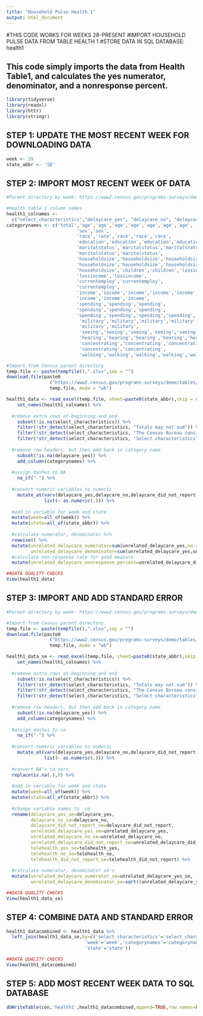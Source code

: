 ```yaml
---
title: "Household Pulse Health 1"
output: html_document
---
```


#THIS CODE WORKS FOR WEEKS 28-PRESENT
#IMPORT HOUSEHOLD PULSE DATA FROM TABLE HEALTH 1
#STORE DATA IN SQL DATABASE: health1

## This code simply imports the data from Health Table1, and calculates the yes numerator, denominator, and a nonresponse percent.


```r
library(tidyverse)
library(readxl)
library(httr)
library(stringr)
```

## STEP 1: UPDATE THE MOST RECENT WEEK FOR DOWNLOADING DATA
```r
week <- 29
state_abbr <- 'SD'
```

## STEP 2: IMPORT MOST RECENT WEEK OF DATA
```r
#Parent directory by week: https://www2.census.gov/programs-surveys/demo/tables/hhp/2021/

#Health table 1 column names
health1_colnames <-
  c("select_characteristics","delaycare_yes", "delaycare_no", "delaycare_did_not_report", "unrelated_delaycare_yes", "unrelated_delaycare_no", "unrelated_delaycare_did_not_report","telehealth_yes","telehealth_no","telehealth_did_not_report")
categorynames <- c('total','age','age','age','age','age','age','age',
                          'sex','sex',
                          'race','race','race','race','race',
                          'education','education','education','education',
                          'maritalstatus','maritalstatus','maritalstatus',
                          'maritalstatus','maritalstatus',
                          'householdsize','householdsize','householdsize',
                          'householdsize','householdsize','householdsize',
                          'householdsize','children','children','lossincome',
                          'lossincome','lossincome',
                          'currentemploy','currentemploy',
                          'currentemploy',
                          'income','income','income','income','income','income',
                          'income','income','income',
                          'spending','spending','spending',
                          'spending','spending','spending',
                          'spending','spending','spending','spending',
                           'military','military','military','military',
                           'military','military',
                           'seeing','seeing','seeing','seeing','seeing',
                           'hearing','hearing','hearing','hearing','hearing',
                           'concentrating','concentrating','concentrating',
                           'concentrating','concentrating',
                           'walking','walking','walking','walking','walking')

#Import from Census parent directory
temp.file <- paste(tempfile(),".xlsx",sep = "")
download.file(paste0
                ("https://www2.census.gov/programs-surveys/demo/tables/hhp/2021/wk",week,"/health1_week",week,".xlsx"), 
                temp.file, mode = "wb")

health1_data <- read_excel(temp.file, sheet=paste0(state_abbr),skip = 6) %>%
    set_names(health1_colnames) %>%
  
  #remove extra rows at beginning and end
    subset(!is.na(select_characteristics)) %>%
    filter(!str_detect(select_characteristics, "Totals may not sum")) %>%
    filter(!str_detect(select_characteristics, "The Census Bureau considers")) %>%
    filter(!str_detect(select_characteristics, "Select characteristics")) %>%
  
  #remove row headers, but then add back in category name
    subset(!is.na(delaycare_yes)) %>%
    add_column(categorynames) %>%
  
  #assign dashes to NA
    na_if("-") %>%
  
  #convert numeric variables to numeric
    mutate_at(vars(delaycare_yes,delaycare_no,delaycare_did_not_report,unrelated_delaycare_yes,unrelated_delaycare_no,unrelated_delaycare_did_not_report),
              list(~ as.numeric(.))) %>%
  
  #add in variable for week and state
  mutate(week=all_of(week)) %>%
  mutate(state=all_of(state_abbr)) %>%
  
  #calculate numerator, denominator %>%
  rowwise() %>%
  mutate(unrelated_delaycare_numerator=sum(unrelated_delaycare_yes,na.rm=TRUE),
         unrelated_delaycare_denominator=sum(unrelated_delaycare_yes,unrelated_delaycare_no,na.rm=TRUE)) %>%
  #calculate non-response rate for good measure
  mutate(unrelated_delaycare_nonresponse_percent=unrelated_delaycare_did_not_report/(unrelated_delaycare_denominator+unrelated_delaycare_did_not_report))

##DATA QUALITY CHECKS
View(health1_data)

```

## STEP 3: IMPORT AND ADD STANDARD ERROR
```r
#Parent directory by week: https://www2.census.gov/programs-surveys/demo/tables/hhp/2021/

#Import from Census parent directory
temp.file <- paste(tempfile(),".xlsx",sep = "")
download.file(paste0
                ("https://www2.census.gov/programs-surveys/demo/tables/hhp/2021/wk",week,"/health1_se_week",week,".xlsx"), 
                temp.file, mode = "wb")

health1_data_se <- read_excel(temp.file, sheet=paste0(state_abbr),skip = 6) %>%
    set_names(health1_colnames) %>%
  
  #remove extra rows at beginning and end
    subset(!is.na(select_characteristics)) %>%
    filter(!str_detect(select_characteristics, "Totals may not sum")) %>%
    filter(!str_detect(select_characteristics, "The Census Bureau considers")) %>%
    filter(!str_detect(select_characteristics, "Select characteristics")) %>%
  
  #remove row headers, but then add back in category name
    subset(!is.na(delaycare_yes)) %>%
    add_column(categorynames) %>%
  
  #assign dashes to na
    na_if("-") %>%
  
  #convert numeric variables to numeric
    mutate_at(vars(delaycare_yes,delaycare_no,delaycare_did_not_report,unrelated_delaycare_yes,unrelated_delaycare_no,unrelated_delaycare_did_not_report,telehealth_yes,telehealth_no,telehealth_did_not_report),
              list(~ as.numeric(.))) %>%
  
  #convert NA's to zero
  replace(is.na(.),0) %>%
  
  #add in variable for week and state
  mutate(week=all_of(week)) %>%
  mutate(state=all_of(state_abbr)) %>%
  
  #change variable names to _se
  rename(delaycare_yes_se=delaycare_yes,
         delaycare_no_se=delaycare_no,
         delaycare_did_not_report_se=delaycare_did_not_report,
         unrelated_delaycare_yes_se=unrelated_delaycare_yes,
         unrelated_delaycare_no_se=unrelated_delaycare_no,
         unrelated_delaycare_did_not_report_se=unrelated_delaycare_did_not_report,
         telehealth_yes_se=telehealth_yes,
         telehealth_no_se=telehealth_no,
         telehealth_did_not_report_se=telehealth_did_not_report) %>%
  
  #calculate numerator, denominator se's
  mutate(unrelated_delaycare_numerator_se=unrelated_delaycare_yes_se,
         unrelated_delaycare_denominator_se=sqrt((unrelated_delaycare_yes_se^2)+(unrelated_delaycare_no_se^2))) 

##DATA QUALITY CHECKS
View(health1_data_se)

```

## STEP 4: COMBINE DATA AND STANDARD ERROR
```r
health1_datacombined <- health1_data %>%
  left_join(health1_data_se,by=c('select_characteristics'='select_characteristics',
                             'week'='week','categorynames'='categorynames',
                             'state'='state'))

##DATA QUALITY CHECKS
View(health1_datacombined)
```

## STEP 5: ADD MOST RECENT WEEK DATA TO SQL DATABASE
```r
dbWriteTable(con,'health1',health1_datacombined,append=TRUE,row.names=FALSE)
```

